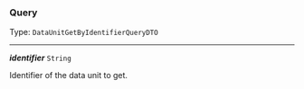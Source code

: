 


### Query

Type: `DataUnitGetByIdentifierQueryDTO`

---

***identifier*** `String`

Identifier of the data unit to get.


